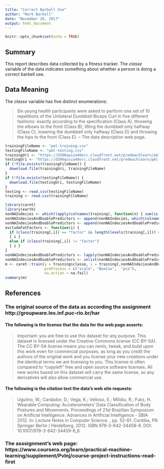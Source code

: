 ```yaml
---
title: "Correct Barbell Use"
author: "Mark Barkell"
date: "November 26, 2017"
output: html_document
---
```


```r
knitr::opts_chunk$set(echo = TRUE)
```

## Summary

This report describes data collected by a fitness tracker.  The *classe* variable of the data indicates something about whether a person is doing a correct barbell use.

## Data Meaning

The *classe* variable has five distinct enumerations:

> Six young health participants were asked to perform one set of 10 repetitions of the Unilateral Dumbbell Biceps Curl in five different fashions: exactly according to the specification (Class A), throwing the elbows to the front (Class B), lifting the dumbbell only halfway (Class C), lowering the dumbbell only halfway (Class D) and throwing the hips to the front (Class E).
-- The data description web page.


```r
trainingFileName <- "pml-training.csv"
testingFileName <- "pml-testing.csv"
trainingUri <- "https://d396qusza40orc.cloudfront.net/predmachlearn/pml-training.csv"
testingUri <- "https://d396qusza40orc.cloudfront.net/predmachlearn/pml-testing.csv"
if (!file.exists(trainingFileName)) {
  download.file(trainingUri, trainingFileName)
}
if (!file.exists(testingFileName)) {
  download.file(testingUri, testingFileName)
}
testing <- read.csv(testingFileName)
training <- read.csv(trainingFileName)

```

```r
library(caret)
library(earth)
nonNAIndecies <- which(lapply(colnames(training), function(n) { sum(is.na(training[,n]))}) == 0)
nonNAIndeciesAndDoablePredictors <- append(nonNAIndecies, which(colnames(training) == "classe"))
nonNAIndeciesAndDoablePredictors <- append(nonNAIndeciesAndDoablePredictors, which(colnames(training) == "user_name"))
excludeFatFactors <- function(i) { 
  if (class(training[,i]) == "factor" && length(levels(training[,i])) < 53) 
  { i } 
  else if (class(training[,i]) != "factor") 
  { i } 
}
nonNAIndeciesAndDoablePredictors <- lapply(nonNAIndeciesAndDoablePredictors, excludeFatFactors)
nonNAIndeciesAndDoablePredictors <- unlist(nonNAIndeciesAndDoablePredictors)
m <- caret::train(y = training$classe, x = training[,nonNAIndeciesAndDoablePredictors], method="bagEarth",
                  preProcess = c("scale", "BoxCox",  "pca"),
                  na.action = na.fail) 
summary(m)
```



## References

### The original source of the data as according the assignment http://groupware.les.inf.puc-rio.br/har

#### The following is the license that the data for the web page asserts:

> Important: you are free to use this dataset for any purpose. This dataset is licensed under the Creative Commons license (CC BY-SA). The CC BY-SA license means you can remix, tweak, and build upon this work even for commercial purposes, as long as you credit the authors of the original work and you license your new creations under the identical terms we are licensing to you. This license is often compared to "copyleft" free and open source software licenses. All new works based on this dataset will carry the same license, so any derivatives will also allow commercial use. 

#### The following is the citation text the data's web site requests:

> Ugulino, W.; Cardador, D.; Vega, K.; Velloso, E.; Milidiu, R.; Fuks, H. Wearable Computing: Accelerometers' Data Classification of Body Postures and Movements. Proceedings of 21st Brazilian Symposium on Artificial Intelligence. Advances in Artificial Intelligence - SBIA 2012. In: Lecture Notes in Computer Science. , pp. 52-61. Curitiba, PR: Springer Berlin / Heidelberg, 2012. ISBN 978-3-642-34458-9. DOI: 10.1007/978-3-642-34459-6_6. 

### The asssignment's web page: https://www.coursera.org/learn/practical-machine-learning/supplement/PvInj/course-project-instructions-read-first


